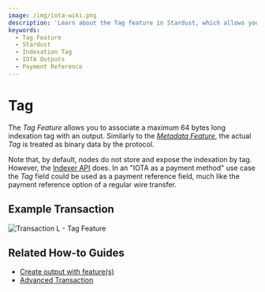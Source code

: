 ```yaml
---
image: /img/iota-wiki.png
description: 'Learn about the Tag feature in Stardust, which allows you to associate a maximum 64 bytes long indexation tag with an output, and can be used as a payment reference field.'
keywords:
  - Tag Feature
  - Stardust
  - Indexation Tag
  - IOTA Outputs
  - Payment Reference
---
```


# Tag

The _Tag Feature_ allows you to associate a maximum 64 bytes long indexation tag with an output. Similarly to
the [_Metadata Feature_](metadata.mdx), the actual _Tag_ is treated as binary data by the protocol.

Note that, by default, nodes do not store and expose the indexation by tag. However, the
[Indexer API](https://wiki.iota.org/shimmer/tips/tips/TIP-0026/) does. In an "IOTA as a
payment method" use case the _Tag_ field could be used as a payment reference field, much like the payment reference
option of a regular wire transfer.

## Example Transaction

![Transaction L - Tag Feature](/img/stardust_explanations/stardust_ledger_anatomy/simple_transaction/tx_L.svg)

## Related How-to Guides

- [Create output with feature(s)](/iota-sdk/how-tos/outputs/features/)
- [Advanced Transaction](/iota-sdk/how-tos/advanced-transactions/advanced-transaction/)
